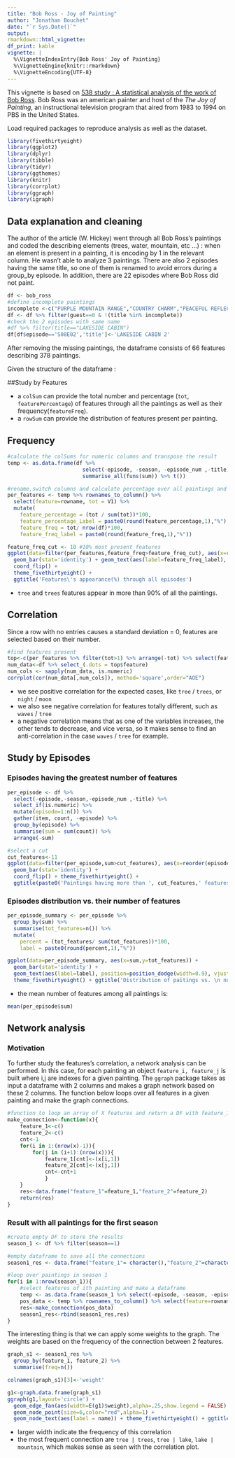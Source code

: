 ```yaml
---
title: "Bob Ross - Joy of Painting"
author: "Jonathan Bouchet"
date: "`r Sys.Date()`"
output: 
rmarkdown::html_vignette:
df_print: kable
vignette: |
  %\VignetteIndexEntry{Bob Ross' Joy of Painting}
  %\VignetteEngine{knitr::rmarkdown}
  %\VignetteEncoding{UTF-8}
---
```

  
This vignette is based on [538 study : A statistical analysis of the work of Bob Ross](https://fivethirtyeight.com/features/a-statistical-analysis-of-the-work-of-bob-ross/). Bob Ross was an american painter and host of the _The Joy of Painting_, an instructional television program that aired from 1983 to 1994 on PBS in the United States.
  
Load required packages to reproduce analysis as well as the dataset.

```r
library(fivethirtyeight)
library(ggplot2)
library(dplyr)
library(tibble)
library(tidyr)
library(ggthemes)
library(knitr)
library(corrplot)
library(ggraph)
library(igraph)
```

## Data explanation and cleaning
The author of the article (W. Hickey) went through all Bob Ross's paintings and coded the describing elements (trees, water, mountain, etc ...) : when an element is present in a painting, it is encoding by 1 in the relevant column. He wasn't able to analyze 3 paintings. There are also 2 episodes having the same title, so one of them is renamed to avoid errors during a group_by episode. In addition, there are 22 episodes where Bob Ross did not paint.

```r
df <- bob_ross
#define incomplete paintings
incomplete <-c("PURPLE MOUNTAIN RANGE","COUNTRY CHARM","PEACEFUL REFLECTIONS")
df <- df %>% filter(guest==0 & !(title %in% incomplete))
#check the 2 episodes with same name
#df %>% filter(title=="LAKESIDE CABIN")
df[df$episode=='S08E02','title']<-'LAKESIDE CABIN 2'
```

After removing the missing paintings, the dataframe consists of 66 features describing 378 paintings.

Given the structure of the dataframe :

##Study by Features

* a `colSum` can provide the total number and percentage (`tot`, `featurePercentage`) of features through all the paintings as well as their frequency(`featureFreq`).
* a `rowSum` can provide the distribution of features present per painting.

## Frequency
```r
#calculate the colSums for numeric columns and transpose the result
temp <- as.data.frame(df %>% 
                        select(-episode, -season, -episode_num ,-title) %>% 
                        summarise_all(funs(sum)) %>% t())

#rename,switch columns and calculate percentage over all paintings and frequency though all episodes
per_features <- temp %>% rownames_to_column() %>% 
  select(feature=rowname, tot = V1) %>% 
  mutate(
    feature_percentage = (tot / sum(tot))*100, 
    feature_percentage_Label = paste0(round(feature_percentage,1),"%"), 
    feature_freq = tot/ nrow(df)*100, 
    feature_freq_label = paste0(round(feature_freq,1),"%"))
```

```r
feature_freq_cut <- 10 #10% most present features
ggplot(data=filter(per_features,feature_freq>feature_freq_cut), aes(x=reorder(feature,feature_freq),y=feature_freq)) + 
  geom_bar(stat='identity') + geom_text(aes(label=feature_freq_label), position=position_dodge(width=0.9), vjust=.5,hjust=0,size=2.5,color='red') + 
  coord_flip() + 
  theme_fivethirtyeight() + 
  ggtitle('Features\'s appearance(%) through all episodes')
```

* `tree` and `trees` features appear in more than 90% of all the paintings.

## Correlation
Since a row with no entries causes a standard deviation = 0, features are selected based on their number. 

```r
#find features present
top<-c(per_features %>% filter(tot>1) %>% arrange(-tot) %>% select(feature))
num_data<-df %>% select_(.dots = top$feature)
num_cols <- sapply(num_data, is.numeric)
corrplot(cor(num_data[,num_cols]), method='square',order="AOE")
```

* we see positive correlation for the expected cases, like `tree` / `trees`, or `night` / `moon`
* we also see negative correlation for features totally different, such as `waves` / `tree` 
* a negative correlation means that as one of the variables increases, the other tends to decrease, and vice versa, so it makes sense to find an anti-correlation in the case `waves` / `tree` for example.

## Study by Episodes
### Episodes having the greatest number of features
```r
per_episode <- df %>% 
  select(-episode,-season,-episode_num ,-title) %>% 
  select_if(is.numeric) %>%
  mutate(episode=1:n()) %>% 
  gather(item, count, -episode) %>% 
  group_by(episode) %>% 
  summarise(sum = sum(count)) %>% 
  arrange(-sum)

#select a cut
cut_features<-11
ggplot(data=filter(per_episode,sum>cut_features), aes(x=reorder(episode,sum),y=sum)) + 
  geom_bar(stat='identity') + 
  coord_flip() + theme_fivethirtyeight() + 
  ggtitle(paste0('Paintings having more than ', cut_features,' features'))
```

### Episodes distribution vs. their number of features
```r
per_episode_summary <- per_episode %>% 
  group_by(sum) %>% 
  summarise(tot_features=n()) %>%
  mutate(
    percent = (tot_features/ sum(tot_features))*100, 
    label = paste0(round(percent,1),"%"))

ggplot(data=per_episode_summary, aes(x=sum,y=tot_features)) + 
  geom_bar(stat='identity') + 
  geom_text(aes(label=label), position=position_dodge(width=0.9), vjust=-1,hjust=.5,size=2.5,color='red')+
  theme_fivethirtyeight() + ggtitle('Distribution of paitings vs. \n number of features')
```

* the mean number of features among all paintings is:
```r
mean(per_episode$sum)
```


## Network analysis
### Motivation
To further study the features's correlation, a network analysis can be performed. In this case, for each painting an object `feature_i, feature_j` is built where i,j are indexes for a given painting. The `ggraph` package takes as input a dataframe with 2 columns and makes a graph network based on these 2 columns. 
The function below loops over all features in a given painting and make the graph connections.

```r
#function to loop an array of X features and return a DF with feature_1 | feature_2
make_connection<-function(x){
    feature_1<-c()
    feature_2<-c()
    cnt<-1
    for(i in 1:(nrow(x)-1)){
        for(j in (i+1):(nrow(x))){
            feature_1[cnt]<-(x[i,1])
            feature_2[cnt]<-(x[j,1])
            cnt<-cnt+1
            }
    }
    res<-data.frame("feature_1"=feature_1,"feature_2"=feature_2)
    return(res)
}
```

### Result with all paintings for the first season
```r
#create empty DF to store the results
season_1 <- df %>% filter(season==1)

#empty dataframe to save all the connections
season1_res <- data.frame("feature_1"= character(),"feature_2"=character())

#loop over paintings in season 1
for(i in 1:nrow(season_1)){
    #select features of ith painting and make a dataframe
    temp <- as.data.frame(season_1 %>% select(-episode, -season, -episode_num ,-title) %>% slice(i) %>% t())
    pos_data <- temp %>% rownames_to_column() %>% select(feature=rowname, number = V1) %>% filter(number>0)
    res<-make_connection(pos_data)
    season1_res<-rbind(season1_res,res)
}
```

The interesting thing is that we can apply some weights to the graph. The weights are based on the frequency of the connection between 2 features.

```r
graph_s1 <- season1_res %>% 
  group_by(feature_1, feature_2) %>% 
  summarise(freq=n())

colnames(graph_s1)[3]<-'weight'

g1<-graph.data.frame(graph_s1)
ggraph(g1,layout='circle') + 
  geom_edge_fan(aes(width=E(g1)$weight),alpha=.25,show.legend = FALSE) + 
  geom_node_point(size=6,color="red",alpha=1) + 
  geom_node_text(aes(label = name)) + theme_fivethirtyeight() + ggtitle('Features network of all paintings of season 1')
```

* larger width indicate the frequency of this correlation
* the most frequent connection are `tree | trees`, `tree | lake`, `lake | mountain`, which makes sense as seen with the correlation plot.
